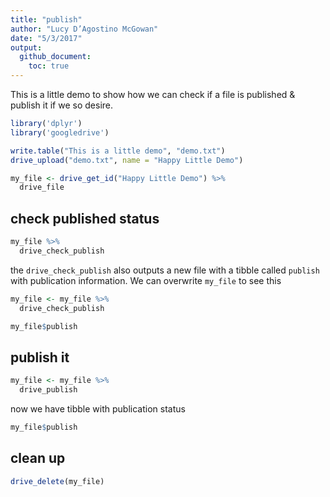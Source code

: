 ```yaml
---
title: "publish"
author: "Lucy D’Agostino McGowan"
date: "5/3/2017"
output: 
  github_document:
    toc: true
---
```


This is a little demo to show how we can check if a file is published & publish it if we so desire.

```r
library('dplyr')
library('googledrive')
```

```r
write.table("This is a little demo", "demo.txt")
drive_upload("demo.txt", name = "Happy Little Demo")
```

```r
my_file <- drive_get_id("Happy Little Demo") %>%
  drive_file
```

## check published status

```r
my_file %>%
  drive_check_publish
```
the `drive_check_publish` also outputs a new file with a tibble called `publish` with publication information. We can overwrite `my_file` to see this
```r
my_file <- my_file %>%
  drive_check_publish
```

```r
my_file$publish
```

## publish it
```r
my_file <- my_file %>%
  drive_publish
```

now we have tibble with publication status

```r
my_file$publish
```

## clean up

```r
drive_delete(my_file)
```

